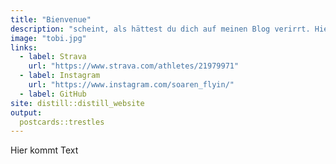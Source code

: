 ```yaml
---
title: "Bienvenue"
description: "scheint, als hättest du dich auf meinen Blog verirrt. Hier halte ich fest, was Strava irgendwann verschluckt und nicht zeigt: Bikepackingtouren, Träume und Projekte."
image: "tobi.jpg"
links:
  - label: Strava
    url: "https://www.strava.com/athletes/21979971"
  - label: Instagram
    url: "https://www.instagram.com/soaren_flyin/"
  - label: GitHub
site: distill::distill_website
output:
  postcards::trestles
---
```


Hier kommt Text